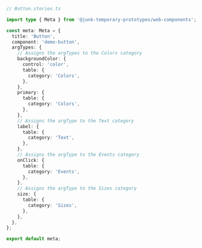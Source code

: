 ```ts
// Button.stories.ts

import type { Meta } from '@junk-temporary-prototypes/web-components';

const meta: Meta = {
  title: 'Button',
  component: 'demo-button',
  argTypes: {
    // Assigns the argTypes to the Colors category
    backgroundColor: {
      control: 'color',
      table: {
        category: 'Colors',
      },
    },
    primary: {
      table: {
        category: 'Colors',
      },
    },
    // Assigns the argType to the Text category
    label: {
      table: {
        category: 'Text',
      },
    },
    // Assigns the argType to the Events category
    onClick: {
      table: {
        category: 'Events',
      },
    },
    // Assigns the argType to the Sizes category
    size: {
      table: {
        category: 'Sizes',
      },
    },
  },
};

export default meta;
```
